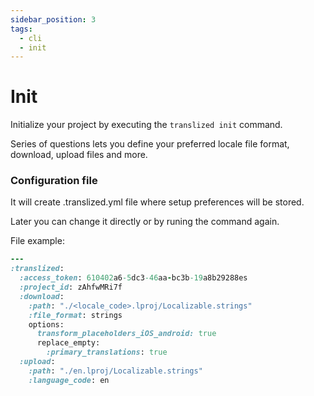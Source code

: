 ```yaml
---
sidebar_position: 3
tags:
  - cli
  - init
---
```


# Init

Initialize your project by executing the `translized init` command. 

Series of questions lets you define your preferred locale file format, download, upload files and more. 

### Configuration file 

It will create .translized.yml file where setup preferences will be stored. 

Later you can change it directly or by runing the command again.

File example:
```ruby
---
:translized:
  :access_token: 610402a6-5dc3-46aa-bc3b-19a8b29288es
  :project_id: zAhfwMRi7f
  :download:
    :path: "./<locale_code>.lproj/Localizable.strings"
    :file_format: strings
    options:
      transform_placeholders_iOS_android: true
      replace_empty:
        :primary_translations: true
  :upload:
    :path: "./en.lproj/Localizable.strings"
    :language_code: en
```
